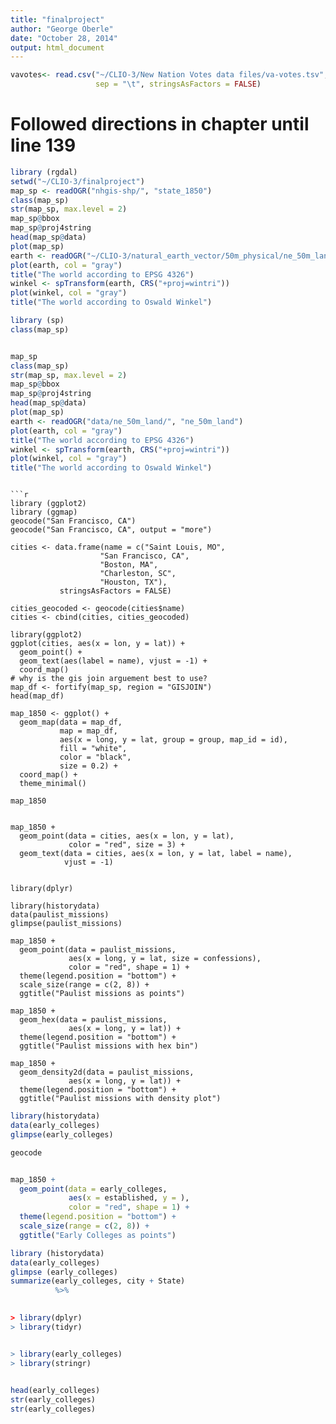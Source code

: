 ```yaml
---
title: "finalproject"
author: "George Oberle"
date: "October 28, 2014"
output: html_document
---
```


```r
vavotes<- read.csv("~/CLIO-3/New Nation Votes data files/va-votes.tsv",
                   sep = "\t", stringsAsFactors = FALSE)
```

# Followed directions in chapter until line 139

```r
library (rgdal)
setwd("~/CLIO-3/finalproject")
map_sp <- readOGR("nhgis-shp/", "state_1850")
class(map_sp)
str(map_sp, max.level = 2)
map_sp@bbox
map_sp@proj4string
head(map_sp@data)
plot(map_sp)
earth <- readOGR("~/CLIO-3/natural_earth_vector/50m_physical/ne_50m_land/", "ne_50m_land")
plot(earth, col = "gray")
title("The world according to EPSG 4326")
winkel <- spTransform(earth, CRS("+proj=wintri"))
plot(winkel, col = "gray")
title("The world according to Oswald Winkel")

library (sp)
class(map_sp)


map_sp
class(map_sp)
str(map_sp, max.level = 2)
map_sp@bbox
map_sp@proj4string
head(map_sp@data)
plot(map_sp)
earth <- readOGR("data/ne_50m_land/", "ne_50m_land")
plot(earth, col = "gray")
title("The world according to EPSG 4326")
winkel <- spTransform(earth, CRS("+proj=wintri"))
plot(winkel, col = "gray")
title("The world according to Oswald Winkel")
```






```

```r
library (ggplot2)
library (ggmap)
geocode("San Francisco, CA")
geocode("San Francisco, CA", output = "more")

cities <- data.frame(name = c("Saint Louis, MO",
                    "San Francisco, CA",
                    "Boston, MA",
                    "Charleston, SC",
                    "Houston, TX"),
           stringsAsFactors = FALSE)

cities_geocoded <- geocode(cities$name)
cities <- cbind(cities, cities_geocoded)

library(ggplot2)
ggplot(cities, aes(x = lon, y = lat)) +
  geom_point() +
  geom_text(aes(label = name), vjust = -1) +
  coord_map()
# why is the gis join arguement best to use?
map_df <- fortify(map_sp, region = "GISJOIN")
head(map_df)

map_1850 <- ggplot() + 
  geom_map(data = map_df,
           map = map_df,
           aes(x = long, y = lat, group = group, map_id = id),
           fill = "white",
           color = "black",
           size = 0.2) +
  coord_map() +
  theme_minimal()

map_1850


map_1850 +
  geom_point(data = cities, aes(x = lon, y = lat),
             color = "red", size = 3) +
  geom_text(data = cities, aes(x = lon, y = lat, label = name),
            vjust = -1)


library(dplyr)

library(historydata)
data(paulist_missions)
glimpse(paulist_missions)

map_1850 +
  geom_point(data = paulist_missions,
             aes(x = long, y = lat, size = confessions),
             color = "red", shape = 1) +
  theme(legend.position = "bottom") +
  scale_size(range = c(2, 8)) + 
  ggtitle("Paulist missions as points")

map_1850 +
  geom_hex(data = paulist_missions,
             aes(x = long, y = lat)) +
  theme(legend.position = "bottom") +
  ggtitle("Paulist missions with hex bin")

map_1850 +
  geom_density2d(data = paulist_missions,
             aes(x = long, y = lat)) +
  theme(legend.position = "bottom") +
  ggtitle("Paulist missions with density plot")

```

```r
library(historydata)
data(early_colleges)
glimpse(early_colleges)

geocode 


map_1850 +
  geom_point(data = early_colleges,
             aes(x = established, y = ),
             color = "red", shape = 1) +
  theme(legend.position = "bottom") +
  scale_size(range = c(2, 8)) + 
  ggtitle("Early Colleges as points")

```

```r
library (historydata)
data(early_colleges)
glimpse (early_colleges)
summarize(early_colleges, city + State)
          %>%
  

> library(dplyr)
> library(tidyr)


> library(early_colleges)
> library(stringr)

            
head(early_colleges)
str(early_colleges)
str(early_colleges)


 

```

